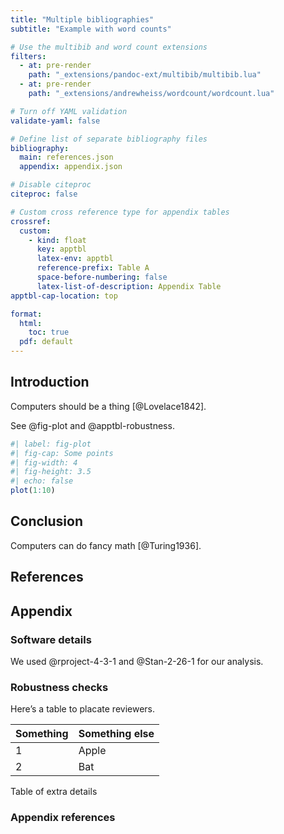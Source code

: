 ```yaml
---
title: "Multiple bibliographies"
subtitle: "Example with word counts"

# Use the multibib and word count extensions
filters:
  - at: pre-render
    path: "_extensions/pandoc-ext/multibib/multibib.lua"
  - at: pre-render
    path: "_extensions/andrewheiss/wordcount/wordcount.lua"

# Turn off YAML validation
validate-yaml: false

# Define list of separate bibliography files
bibliography:
  main: references.json
  appendix: appendix.json

# Disable citeproc
citeproc: false

# Custom cross reference type for appendix tables
crossref:
  custom:
    - kind: float
      key: apptbl
      latex-env: apptbl
      reference-prefix: Table A
      space-before-numbering: false
      latex-list-of-description: Appendix Table
apptbl-cap-location: top

format: 
  html: 
    toc: true
  pdf: default
---
```


## Introduction

Computers should be a thing [@Lovelace1842].

See @fig-plot and @apptbl-robustness.

```r
#| label: fig-plot
#| fig-cap: Some points
#| fig-width: 4
#| fig-height: 3.5
#| echo: false
plot(1:10)
```

## Conclusion

Computers can do fancy math [@Turing1936].

## References

::: {#refs-main}
:::

\newpage

:::: {#appendix-count}

## Appendix

### Software details

We used @rproject-4-3-1 and @Stan-2-26-1 for our analysis.

### Robustness checks

Here's a table to placate reviewers.

::: {#apptbl-robustness}

| Something | Something else |
|-----------|----------------|
| 1         | Apple          |
| 2         | Bat            |

Table of extra details

:::

### Appendix references

::: {#refs-appendix}
:::

::::
